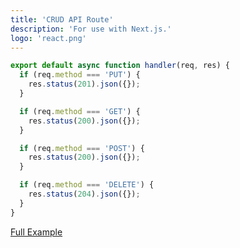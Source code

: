 ```yaml
---
title: 'CRUD API Route'
description: 'For use with Next.js.'
logo: 'react.png'
---
```


```js
export default async function handler(req, res) {
  if (req.method === 'PUT') {
    res.status(201).json({});
  }

  if (req.method === 'GET') {
    res.status(200).json({});
  }

  if (req.method === 'POST') {
    res.status(200).json({});
  }

  if (req.method === 'DELETE') {
    res.status(204).json({});
  }
}
```

[Full Example](https://github.com/ciphervector/nextjs-aws-dynamodb/blob/main/pages/api/item.js)
